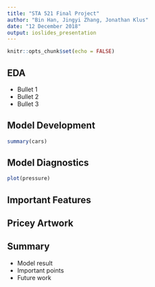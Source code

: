 ```yaml
---
title: "STA 521 Final Project"
author: "Bin Han, Jingyi Zhang, Jonathan Klus"
date: "12 December 2018"
output: ioslides_presentation
---
```


```r
knitr::opts_chunk$set(echo = FALSE)
```

## EDA

- Bullet 1
- Bullet 2
- Bullet 3

## Model Development

```r
summary(cars)
```

## Model Diagnostics

```r
plot(pressure)
```

## Important Features

## Pricey Artwork

## Summary

- Model result
- Important points
- Future work
